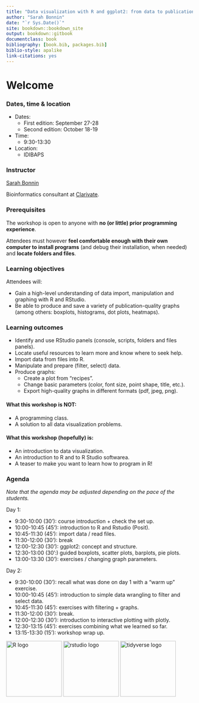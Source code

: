 ```yaml
--- 
title: "Data visualization with R and ggplot2: from data to publication-quality graphics"
author: "Sarah Bonnin"
date: "`r Sys.Date()`"
site: bookdown::bookdown_site
output: bookdown::gitbook
documentclass: book
bibliography: [book.bib, packages.bib]
biblio-style: apalike
link-citations: yes
---
```


# Welcome

<h3> Dates, time & location </h3>

* Dates:
  * First edition: September 27-28
  * Second edition: October 18-19

* Time:
	* 9:30-13:30 <br>

* Location:
	* IDIBAPS

<h3> Instructor </h3>
 
[Sarah Bonnin](mailto:bonninsarah@gmail.com) 

Bioinformatics consultant at [Clarivate](https://clarivate.com/).

<h3>Prerequisites</h3>

The workshop is open to anyone with **no (or little) prior programming experience**.

Attendees must however **feel comfortable enough with their own computer to install programs** (and debug their installation, when needed) and **locate folders and files**.

<h3> Learning objectives</h3>

Attendees will:

* Gain a high-level understanding of data import, manipulation and graphing with R and RStudio. 
* Be able to produce and save a variety of publication-quality graphs (among others: boxplots, histograms, dot plots, heatmaps).

<h3>Learning outcomes</h3>

* Identify and use RStudio panels (console, scripts, folders and files panels).
* Locate useful resources to learn more and know where to seek help.
* Import data from files into R.
* Manipulate and prepare (filter, select) data.
* Produce graphs:
  * Create a plot from “recipes”.
  * Change basic parameters (color, font size, point shape, title, etc.).
  * Export high-quality graphs in different formats (pdf, jpeg, png).

<h4>What this workshop is **NOT**:</h4>

* A programming class.
* A solution to all data visualization problems.

<h4>What this workshop (hopefully) is:</h4>

* An introduction to data visualization.
* An introduction to R and to R Studio softwarea.
* A teaser to make you want to learn how to program in R!

<h3>Agenda</h3>

*Note that the agenda may be adjusted depending on the pace of the students.*

Day 1:

* 9:30-10:00 (30’): course introduction + check the set up.
* 10:00-10:45 (45’): introduction to R and Rstudio (Posit).
* 10:45-11:30 (45’): import data / read files.
* 11:30-12:00 (30’): break
* 12:00-12:30 (30’): ggplot2: concept and structure.
* 12:30-13:00 (30’:) guided boxplots, scatter plots, barplots, pie plots.
* 13:00-13:30 (30’): exercises / changing graph parameters.

Day 2:

* 9:30-10:00 (30’): recall what was done on day 1 with a “warm up” exercise.
* 10:00-10:45 (45’): introduction to simple data wrangling to filter and select data.
* 10:45-11:30 (45’): exercises with filtering + graphs.
* 11:30-12:00 (30’): break.
* 12:00-12:30 (30’): introduction to interactive plotting with plotly.
* 12:30-13:15 (45’): exercises combining what we learned so far.
* 13:15-13:30 (15’): workshop wrap up.


<img src="images/R_logo.png" alt="R logo" width="150"/> <img src="images/setup_rstudio_icon.png" alt="rstudio logo" width="150"/> <img src="images/R_tidyverse_logo.png" alt="tidyverse logo" width="150"/>
